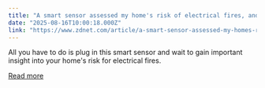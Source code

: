 ```yaml
---
title: "A smart sensor assessed my home's risk of electrical fires, and I was impressed"
date: "2025-08-16T10:00:18.000Z"
link: "https://www.zdnet.com/article/a-smart-sensor-assessed-my-homes-risk-of-electrical-fires-and-i-was-impressed/"
---
```


All you have to do is plug in this smart sensor and wait to gain important insight into your home's risk for electrical fires.

[Read more](https://www.zdnet.com/article/a-smart-sensor-assessed-my-homes-risk-of-electrical-fires-and-i-was-impressed/)
